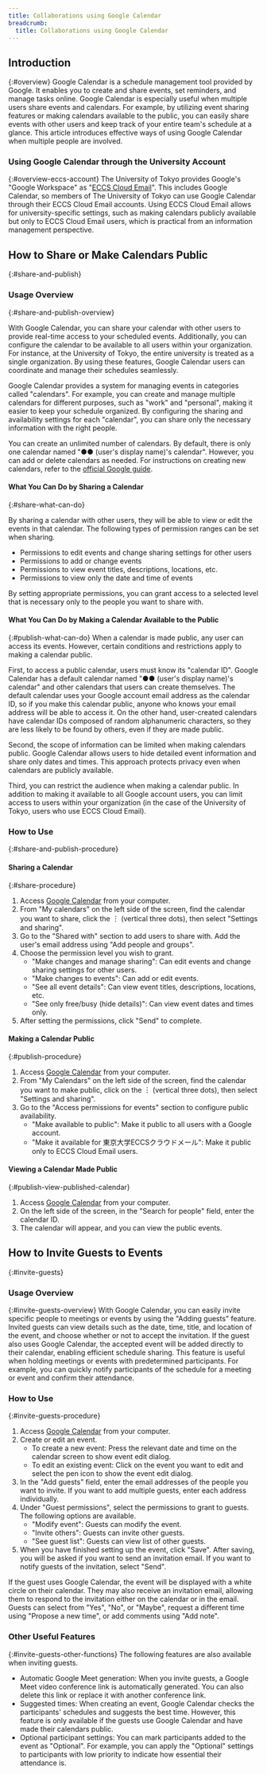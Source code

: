 ```yaml
---
title: Collaborations using Google Calendar
breadcrumb:
  title: Collaborations using Google Calendar
---
```


## Introduction
{:#overview}
Google Calendar is a schedule management tool provided by Google. It enables you to create and share events, set reminders, and manage tasks online. Google Calendar is especially useful when multiple users share events and calendars. For example, by utilizing event sharing features or making calendars available to the public, you can easily share events with other users and keep track of your entire team's schedule at a glance. This article introduces effective ways of using Google Calendar when multiple people are involved.

### Using Google Calendar through the University Account
{:#overview-eccs-account}
The University of Tokyo provides Google's "Google Workspace" as "[ECCS Cloud Email](/en/google/)". This includes Google Calendar, so members of The University of Tokyo can use Google Calendar through their ECCS Cloud Email accounts. Using ECCS Cloud Email allows for university-specific settings, such as making calendars publicly available but only to ECCS Cloud Email users, which is practical from an information management perspective.

## How to Share or Make Calendars Public
{:#share-and-publish}

### Usage Overview
{:#share-and-publish-overview}

With Google Calendar, you can share your calendar with other users to provide real-time access to your scheduled events. Additionally, you can configure the calendar to be available to all users within your organization. For instance, at the University of Tokyo, the entire university is treated as a single organization. By using these features, Google Calendar users can coordinate and manage their schedules seamlessly.

Google Calendar provides a system for managing events in categories called "calendars". For example, you can create and manage multiple calendars for different purposes, such as "work" and "personal", making it easier to keep your schedule organized. By configuring the sharing and availability settings for each "calendar", you can share only the necessary information with the right people.

You can create an unlimited number of calendars. By default, there is only one calendar named "●● (user's display name)'s calendar". However, you can add or delete calendars as needed. For instructions on creating new calendars, refer to the [official Google guide](https://support.google.com/calendar/answer/37095?hl=en).

#### What You Can Do by Sharing a Calendar
{:#share-what-can-do}

By sharing a calendar with other users, they will be able to view or edit the events in that calendar. The following types of permission ranges can be set when sharing.

- Permissions to edit events and change sharing settings for other users
- Permissions to add or change events
- Permissions to view event titles, descriptions, locations, etc.
- Permissions to view only the date and time of events

By setting appropriate permissions, you can grant access to a selected level that is necessary only to the people you want to share with.

#### What You Can Do by Making a Calendar Available to the Public
{:#publish-what-can-do}
When a calendar is made public, any user can access its events. However, certain conditions and restrictions apply to making a calendar public.

First, to access a public calendar, users must know its "calendar ID". Google Calendar has a default calendar named "●● (user's display name)'s calendar" and other calendars that users can create themselves. The default calendar uses your Google account email address as the calendar ID, so if you make this calendar public, anyone who knows your email address will be able to access it. On the other hand, user-created calendars have calendar IDs composed of random alphanumeric characters, so they are less likely to be found by others, even if they are made public.

Second, the scope of information can be limited when making calendars public. Google Calendar allows users to hide detailed event information and share only dates and times. This approach protects privacy even when calendars are publicly available.

Third, you can restrict the audience when making a calendar public. In addition to making it available to all Google account users, you can limit access to users within your organization (in the case of the University of Tokyo, users who use ECCS Cloud Email).

### How to Use
{:#share-and-publish-procedure}

#### Sharing a Calendar
{:#share-procedure}

1. Access [Google Calendar](https://calendar.google.com/) from your computer.
2. From "My calendars" on the left side of the screen, find the calendar you want to share, click the ︙ (vertical three dots), then select "Settings and sharing".
3. Go to the "Shared with" section to add users to share with. Add the user's email address using "Add people and groups".
4. Choose the permission level you wish to grant.
    - "Make changes and manage sharing": Can edit events and change sharing settings for other users.
    - "Make changes to events": Can add or edit events.
    - "See all event details": Can view event titles, descriptions, locations, etc.
    - "See only free/busy (hide details)": Can view event dates and times only.
5. After setting the permissions, click "Send" to complete.

#### Making a Calendar Public
{:#publish-procedure}

1. Access [Google Calendar](https://calendar.google.com/) from your computer.
2. From "My Calendars" on the left side of the screen, find the calendar you want to make public, click on the ︙ (vertical three dots), then select "Settings and sharing".
3. Go to the "Access permissions for events" section to configure public availability.
    - "Make available to public": Make it public to all users with a Google account.
    - "Make it available for 東京大学ECCSクラウドメール": Make it public only to ECCS Cloud Email users.

#### Viewing a Calendar Made Public
{:#publish-view-published-calendar}

1. Access [Google Calendar](https://calendar.google.com/) from your computer.
2. On the left side of the screen, in the "Search for people" field, enter the calendar ID.
3. The calendar will appear, and you can view the public events.

## How to Invite Guests to Events
{:#invite-guests}

### Usage Overview
{:#invite-guests-overview}
With Google Calendar, you can easily invite specific people to meetings or events by using the "Adding guests" feature. Invited guests can view details such as the date, time, title, and location of the event, and choose whether or not to accept the invitation. If the guest also uses Google Calendar, the accepted event will be added directly to their calendar, enabling efficient schedule sharing. This feature is useful when holding meetings or events with predetermined participants. For example, you can quickly notify participants of the schedule for a meeting or event and confirm their attendance.

### How to Use
{:#invite-guests-procedure}

1. Access [Google Calendar](https://calendar.google.com/) from your computer.
2. Create or edit an event.
    - To create a new event: Press the relevant date and time on the calendar screen to show event edit dialog.
    - To edit an existing event: Click on the event you want to edit and select the pen icon to show the event edit dialog.
3. In the "Add guests" field, enter the email addresses of the people you want to invite. If you want to add multiple guests, enter each address individually.
4. Under "Guest permissions", select the permissions to grant to guests. The following options are available.
    - "Modify event": Guests can modify the event.
    - "Invite others": Guests can invite other guests.
    - "See guest list": Guests can view list of other guests.
5. When you have finished setting up the event, click "Save". After saving, you will be asked if you want to send an invitation email. If you want to notify guests of the invitation, select "Send".

If the guest uses Google Calendar, the event will be displayed with a white circle on their calendar. They may also receive an invitation email, allowing them to respond to the invitation either on the calendar or in the email. Guests can select from "Yes", "No", or "Maybe", request a different time using "Propose a new time", or add comments using "Add note".

### Other Useful Features
{:#invite-guests-other-functions}
The following features are also available when inviting guests.

- Automatic Google Meet generation: When you invite guests, a Google Meet video conference link is automatically generated. You can also delete this link or replace it with another conference link.
- Suggested times: When creating an event, Google Calendar checks the participants' schedules and suggests the best time. However, this feature is only available if the guests use Google Calendar and have made their calendars public.
- Optional participant settings: You can mark participants added to the event as "Optional". For example, you can apply the "Optional" settings to participants with low priority to indicate how essential their attendance is.
